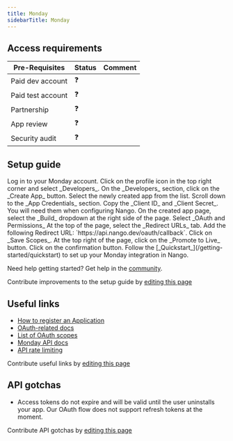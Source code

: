 ```yaml
---
title: Monday
sidebarTitle: Monday
---
```



<Overview />
<PreBuiltTooling />
<PreBuiltUseCases />

## Access requirements
| Pre-Requisites | Status | Comment|
| - | - | - |
| Paid dev account | ❓ |  |
| Paid test account | ❓ |  |
| Partnership | ❓ | |
| App review | ❓ |  |
| Security audit | ❓ | |


## Setup guide

<Steps>
    <Step title="Access the Monday Developers' section">
        Log in to your Monday account.
        Click on the profile icon in the top right corner and select _Developers_.
    </Step>
    <Step title="Create an OAuth application">
        On the _Developers_ section, click on the _Create App_ button.
        Select the newly created app from the list.
        Scroll down to the _App Credentials_ section.
        Copy the _Client ID_ and _Client Secret_.
        You will need them when configuring Nango.
    </Step>
    <Step title="Configure the redirect URL">
        On the created app page, select the _Build_ dropdown at the right side of the page.
        Select _OAuth and Permissions_
        At the top of the page, select the _Redirect URLs_ tab.
        Add the following Redirect URL: `https://api.nango.dev/oauth/callback`.
        Click on _Save Scopes_.
    </Step>
    <Step title="Promoting the Monday app to live">
        At the top right of the page, click on the _Promote to Live_ button.
        Click on the confirmation button.
    </Step>
    <Step title="Next">
        Follow the [_Quickstart_](/getting-started/quickstart) to set up your Monday integration in Nango.
    </Step>
</Steps>

<Tip>Need help getting started? Get help in the [community](https://nango.dev/slack).</Tip>

<Note>Contribute improvements to the setup guide by [editing this page](https://github.com/nangohq/nango/tree/master/docs-v2/integrations/all/monday.mdx)</Note>


## Useful links

-   [How to register an Application](https://developer.monday.com/apps/docs/oauth#registering-a-monday-app)
-   [OAuth-related docs](https://developer.monday.com/apps/docs/oauth)
-   [List of OAuth scopes](https://developer.monday.com/apps/docs/oauth#set-up-permission-scopes)
-   [Monday API docs](https://developer.monday.com/api-reference/reference/about-the-api-reference)
-   [API rate limiting](https://developer.monday.com/api-reference/docs/rate-limits)

<Note>Contribute useful links by [editing this page](https://github.com/nangohq/nango/tree/master/docs-v2/integrations/all/monday.mdx)</Note>

## API gotchas

-   Access tokens do not expire and will be valid until the user uninstalls your app. Our OAuth flow does not support refresh tokens at the moment.

<Note>Contribute API gotchas by [editing this page](https://github.com/nangohq/nango/tree/master/docs-v2/integrations/all/monday.mdx)</Note>
